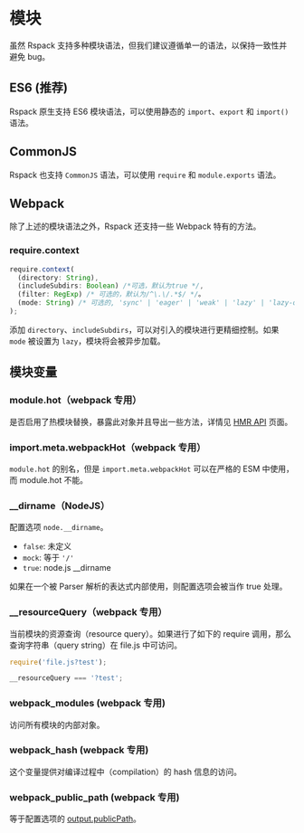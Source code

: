 
<WebpackLicense from="['https://webpack.docschina.org/api/module-variables/', 'https://webpack.docschina.org/api/module-methods/']" />

# 模块

虽然 Rspack 支持多种模块语法，但我们建议遵循单一的语法，以保持一致性并避免 bug。

## ES6 (推荐)

Rspack 原生支持 ES6 模块语法，可以使用静态的 `import`、`export` 和 `import()` 语法。

## CommonJS

Rspack 也支持 `CommonJS` 语法，可以使用 `require` 和 `module.exports` 语法。

## Webpack

除了上述的模块语法之外，Rspack 还支持一些 Webpack 特有的方法。

### require.context

```ts
require.context(
  (directory: String),
  (includeSubdirs: Boolean) /*可选，默认为true */,
  (filter: RegExp) /* 可选的，默认为/^\.\/.*$/ */。
  (mode: String) /* 可选的, 'sync' | 'eager' | 'weak' | 'lazy' | 'lazy-once', 默认 'sync' */
);
```

添加 `directory`、`includeSubdirs`，可以对引入的模块进行更精细控制。如果 `mode` 被设置为 `lazy`，模块将会被异步加载。

## 模块变量

### module.hot（webpack 专用）

是否启用了热模块替换，暴露此对象并且导出一些方法，详情见 [HMR API](/api/hmr) 页面。

### import.meta.webpackHot（webpack 专用）

`module.hot` 的别名，但是 `import.meta.webpackHot` 可以在严格的 ESM 中使用，而 module.hot 不能。

### \_\_dirname（NodeJS）

配置选项 `node.__dirname`。

- `false`: 未定义
- `mock`: 等于 `'/'`
- `true`: node.js \_\_dirname

如果在一个被 Parser 解析的表达式内部使用，则配置选项会被当作 true 处理。

### \_\_resourceQuery（webpack 专用）

当前模块的资源查询（resource query）。如果进行了如下的 require 调用，那么查询字符串（query string）在 file.js 中可访问。

```ts
require('file.js?test');
```

```ts title="file.js"
__resourceQuery === '?test';
```

### webpack_modules (webpack 专用)

访问所有模块的内部对象。

### webpack_hash (webpack 专用)

这个变量提供对编译过程中（compilation）的 hash 信息的访问。

### webpack_public_path (webpack 专用)

等于配置选项的 [output.publicPath](/config/output#outputpublicpath)。
